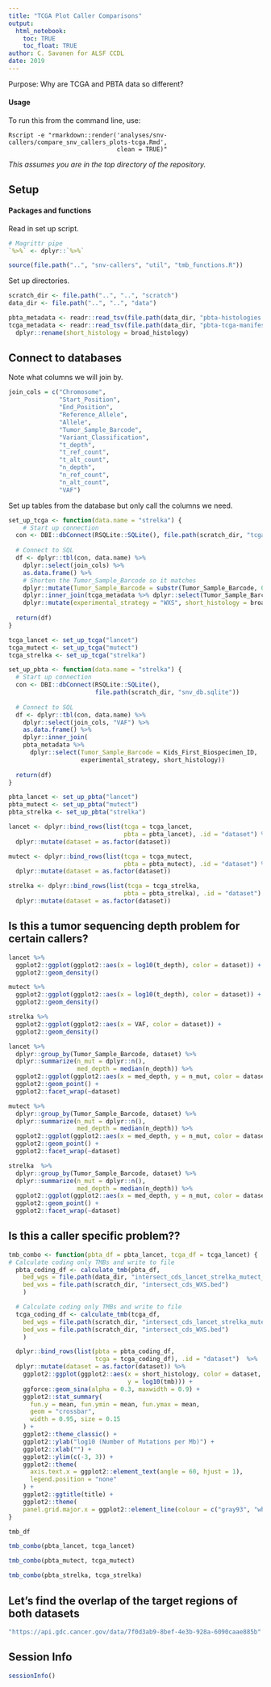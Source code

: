 ```yaml
---
title: "TCGA Plot Caller Comparisons"
output: 
  html_notebook:
    toc: TRUE
    toc_float: TRUE
author: C. Savonen for ALSF CCDL
date: 2019
---
```


Purpose: Why are TCGA and PBTA data so different? 

#### Usage

To run this from the command line, use:
```
Rscript -e "rmarkdown::render('analyses/snv-callers/compare_snv_callers_plots-tcga.Rmd', 
                              clean = TRUE)"
```

_This assumes you are in the top directory of the repository._

## Setup

#### Packages and functions

Read in set up script.

```r
# Magrittr pipe
`%>%` <- dplyr::`%>%`

source(file.path("..", "snv-callers", "util", "tmb_functions.R"))
```

Set up directories. 

```r
scratch_dir <- file.path("..", "..", "scratch")
data_dir <- file.path("..", "..", "data")
```

```r
pbta_metadata <- readr::read_tsv(file.path(data_dir, "pbta-histologies.tsv")) 
tcga_metadata <- readr::read_tsv(file.path(data_dir, "pbta-tcga-manifest.tsv")) %>% 
  dplyr::rename(short_histology = broad_histology)
```

## Connect to databases

Note what columns we will join by.

```r
join_cols = c("Chromosome",
              "Start_Position",
              "End_Position", 
              "Reference_Allele",
              "Allele",
              "Tumor_Sample_Barcode", 
              "Variant_Classification", 
              "t_depth",
              "t_ref_count", 
              "t_alt_count", 
              "n_depth", 
              "n_ref_count", 
              "n_alt_count", 
              "VAF")
```

Set up tables from the database but only call the columns we need.

```r
set_up_tcga <- function(data.name = "strelka") {
    # Start up connection
  con <- DBI::dbConnect(RSQLite::SQLite(), file.path(scratch_dir, "tcga_snv_db.sqlite"))
  
  # Connect to SQL
  df <- dplyr::tbl(con, data.name) %>% 
    dplyr::select(join_cols) %>% 
    as.data.frame() %>% 
    # Shorten the Tumor_Sample_Barcode so it matches
    dplyr::mutate(Tumor_Sample_Barcode = substr(Tumor_Sample_Barcode, 0, 12)) %>% 
    dplyr::inner_join(tcga_metadata %>% dplyr::select(Tumor_Sample_Barcode, broad_histology))
    dplyr::mutate(experimental_strategy = "WXS", short_histology = broad_histology)
    
  return(df)
}

tcga_lancet <- set_up_tcga("lancet")
tcga_mutect <- set_up_tcga("mutect")
tcga_strelka <- set_up_tcga("strelka")
```

```r
set_up_pbta <- function(data.name = "strelka") {
  # Start up connection
  con <- DBI::dbConnect(RSQLite::SQLite(), 
                        file.path(scratch_dir, "snv_db.sqlite"))
  
  # Connect to SQL
  df <- dplyr::tbl(con, data.name) %>% 
    dplyr::select(join_cols, "VAF") %>% 
    as.data.frame() %>% 
    dplyr::inner_join(
    pbta_metadata %>% 
      dplyr::select(Tumor_Sample_Barcode = Kids_First_Biospecimen_ID,
                    experimental_strategy, short_histology))
    
  return(df)
}

pbta_lancet <- set_up_pbta("lancet")
pbta_mutect <- set_up_pbta("mutect")
pbta_strelka <- set_up_pbta("strelka")
```

```r
lancet <- dplyr::bind_rows(list(tcga = tcga_lancet,  
                                pbta = pbta_lancet), .id = "dataset") %>% 
  dplyr::mutate(dataset = as.factor(dataset))

mutect <- dplyr::bind_rows(list(tcga = tcga_mutect, 
                                pbta = pbta_mutect), .id = "dataset") %>% 
  dplyr::mutate(dataset = as.factor(dataset)) 

strelka <- dplyr::bind_rows(list(tcga = tcga_strelka, 
                                pbta = pbta_strelka), .id = "dataset") %>% 
  dplyr::mutate(dataset = as.factor(dataset)) 
```

## Is this a tumor sequencing depth problem for certain callers? 

```r
lancet %>% 
  ggplot2::ggplot(ggplot2::aes(x = log10(t_depth), color = dataset)) + 
  ggplot2::geom_density() 
```

```r
mutect %>% 
  ggplot2::ggplot(ggplot2::aes(x = log10(t_depth), color = dataset)) + 
  ggplot2::geom_density() 
```

```r
strelka %>% 
  ggplot2::ggplot(ggplot2::aes(x = VAF, color = dataset)) + 
  ggplot2::geom_density() 
```

```r
lancet %>% 
  dplyr::group_by(Tumor_Sample_Barcode, dataset) %>% 
  dplyr::summarize(n_mut = dplyr::n(), 
                   med_depth = median(n_depth)) %>% 
  ggplot2::ggplot(ggplot2::aes(x = med_depth, y = n_mut, color = dataset)) + 
  ggplot2::geom_point() + 
  ggplot2::facet_wrap(~dataset)
```

```r
mutect %>% 
  dplyr::group_by(Tumor_Sample_Barcode, dataset) %>% 
  dplyr::summarize(n_mut = dplyr::n(), 
                   med_depth = median(n_depth)) %>% 
  ggplot2::ggplot(ggplot2::aes(x = med_depth, y = n_mut, color = dataset)) + 
  ggplot2::geom_point() + 
  ggplot2::facet_wrap(~dataset)
```

```r
strelka  %>% 
  dplyr::group_by(Tumor_Sample_Barcode, dataset) %>% 
  dplyr::summarize(n_mut = dplyr::n(), 
                   med_depth = median(n_depth)) %>% 
  ggplot2::ggplot(ggplot2::aes(x = med_depth, y = n_mut, color = dataset)) + 
  ggplot2::geom_point() + 
  ggplot2::facet_wrap(~dataset)
```

## Is this a caller specific problem?? 

```r
tmb_combo <- function(pbta_df = pbta_lancet, tcga_df = tcga_lancet) {
# Calculate coding only TMBs and write to file
  pbta_coding_df <- calculate_tmb(pbta_df,
    bed_wgs = file.path(data_dir, "intersect_cds_lancet_strelka_mutect_WGS.bed"),
    bed_wxs = file.path(scratch_dir, "intersect_cds_WXS.bed")
    )

  # Calculate coding only TMBs and write to file
  tcga_coding_df <- calculate_tmb(tcga_df,
    bed_wgs = file.path(scratch_dir, "intersect_cds_lancet_strelka_mutect_WGS.bed"),
    bed_wxs = file.path(scratch_dir, "intersect_cds_WXS.bed")
    )

  dplyr::bind_rows(list(pbta = pbta_coding_df, 
                        tcga = tcga_coding_df), .id = "dataset")  %>% 
  dplyr::mutate(dataset = as.factor(dataset)) %>%
    ggplot2::ggplot(ggplot2::aes(x = short_histology, color = dataset, 
                                 y = log10(tmb))) +
    ggforce::geom_sina(alpha = 0.3, maxwidth = 0.9) +
    ggplot2::stat_summary(
      fun.y = mean, fun.ymin = mean, fun.ymax = mean,
      geom = "crossbar",
      width = 0.95, size = 0.15
    ) +
    ggplot2::theme_classic() +
    ggplot2::ylab("log10 (Number of Mutations per Mb)") +
    ggplot2::xlab("") +
    ggplot2::ylim(c(-3, 3)) +
    ggplot2::theme(
      axis.text.x = ggplot2::element_text(angle = 60, hjust = 1),
      legend.position = "none"
    ) +
    ggplot2::ggtitle(title) + 
    ggplot2::theme(
    panel.grid.major.x = ggplot2::element_line(colour = c("gray93", "white"), size = 9))
}

tmb_df
```

```r
tmb_combo(pbta_lancet, tcga_lancet)
```

```r
tmb_combo(pbta_mutect, tcga_mutect)
```

```r
tmb_combo(pbta_strelka, tcga_strelka)
```

## Let's find the overlap of the target regions of both datasets

```r
"https://api.gdc.cancer.gov/data/7f0d3ab9-8bef-4e3b-928a-6090caae885b"


```
## Session Info

```r
sessionInfo()
```